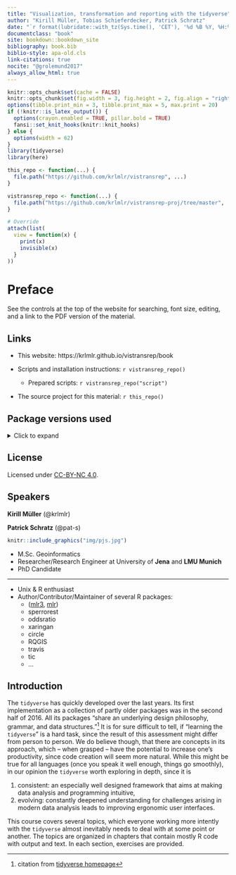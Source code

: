 ```yaml
---
title: "Visualization, transformation and reporting with the tidyverse"
author: "Kirill Müller, Tobias Schieferdecker, Patrick Schratz"
date: "`r format(lubridate::with_tz(Sys.time(), 'CET'), '%d %B %Y, %H:%M %Z')`"
documentclass: "book"
site: bookdown::bookdown_site
bibliography: book.bib
biblio-style: apa-old.cls
link-citations: true
nocite: "@grolemund2017"
always_allow_html: true
---
```


```r
knitr::opts_chunk$set(cache = FALSE)
knitr::opts_chunk$set(fig.width = 3, fig.height = 2, fig.align = "right")
options(tibble.print_min = 3, tibble.print_max = 5, max.print = 20)
if (!knitr::is_latex_output()) {
  options(crayon.enabled = TRUE, pillar.bold = TRUE)
  fansi::set_knit_hooks(knitr::knit_hooks)
} else {
  options(width = 62)
}
library(tidyverse)
library(here)

this_repo <- function(...) {
  file.path("https://github.com/krlmlr/vistransrep", ...)
}

vistransrep_repo <- function(...) {
  file.path("https://github.com/krlmlr/vistransrep-proj/tree/master", ...)
}

# Override
attach(list(
  view = function(x) {
    print(x)
    invisible(x)
  }
))
```


# Preface {-}

See the controls at the top of the website for searching, font size, editing, and a link to the PDF version of the material.

## Links {-}

- This website: https://krlmlr.github.io/vistransrep/book

- Scripts and installation instructions: `r vistransrep_repo()`
    - Prepared scripts: `r vistransrep_repo("script")`

- The source project for this material: `r this_repo()`

## Package versions used {-}

<details><summary>Click to expand</summary>

```r
library(tidyverse)
library(here)
```

```r
withr::with_options(list(width = 80), print(sessioninfo::session_info()))
```

</details>

## License {-}

Licensed under [CC-BY-NC 4.0](https://creativecommons.org/licenses/by-nc/4.0/).

## Speakers {-}

**Kirill Müller** (\@krlmlr)


**Patrick Schratz** (\@pat-s)

```r
knitr::include_graphics("img/pjs.jpg")
```

- M.Sc. Geoinformatics
- Researcher/Research Engineer at University of **Jena** and **LMU Munich**
- PhD Candidate

---

- Unix & R enthusiast
- Author/Contributor/Maintainer of several R packages: 
  - ([mlr3](https://github.com/mlr-org/mlr3), [mlr](https://github.com/mlr-org/mlr))
  - sperrorest
  - oddsratio
  - xaringan
  - circle
  - RQGIS
  - travis
  - tic
  - ...
  
## Introduction {-}

The `tidyverse` has quickly developed over the last years.
Its first implementation as a collection of partly older packages was in the second half of 2016.
All its packages "share an underlying design philosophy, grammar, and data structures."^[citation from [tidyverse homepage](https://www.tidyverse.org/)]
It is for sure difficult to tell, if "learning the `tidyverse`" is a hard task, since the result of this assessment might differ from person to person.
We do believe though, that there are concepts in its approach, which -- when grasped -- have the potential to increase one's productivity, since code creation will seem more natural.
While this might be true for all languages (once you speak it well enough, things go smoothly), in our opinion the `tidyverse` worth exploring in depth, since it is

1. consistent: an especially well designed framework that aims at making data analysis and programming intuitive,
2. evolving: constantly deepened understanding for challenges arising in modern data analysis leads to improving ergonomic user interfaces.

This course covers several topics, which everyone working more intently with the `tidyverse` almost inevitably needs to deal with at some point or another.
The topics are organized in chapters that contain mostly R code with output and text.
In each section, exercises are provided.
